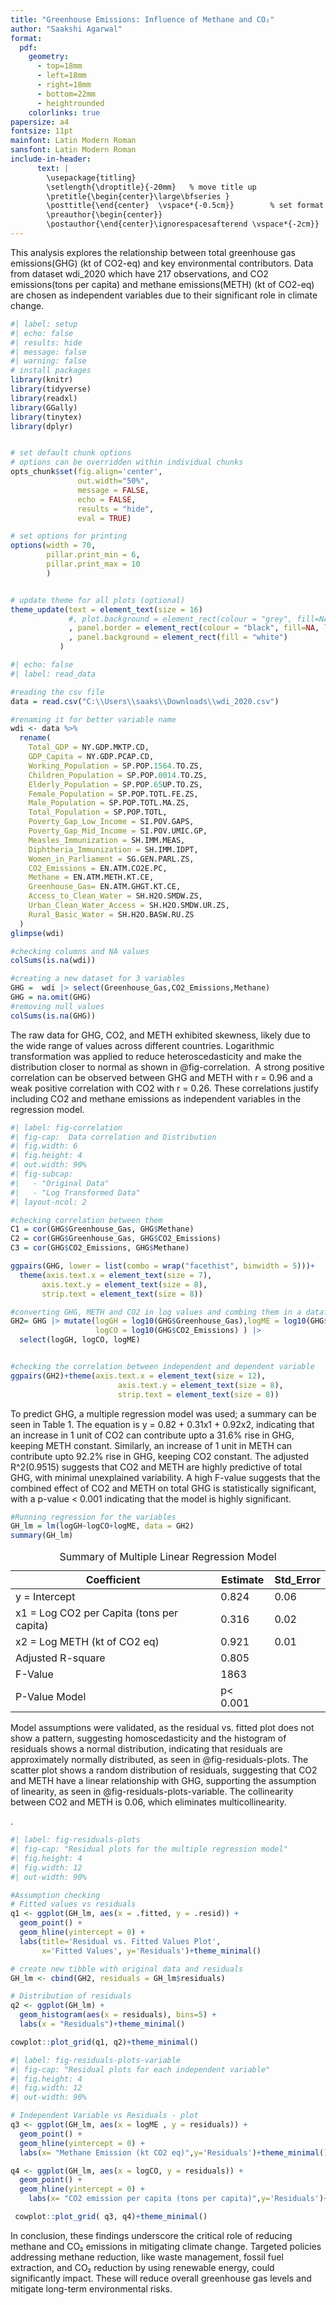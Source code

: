 ---
title: "Greenhouse Emissions: Influence of Methane and CO₂"
author: "Saakshi Agarwal"
format: 
  pdf: 
    geometry:
      - top=18mm
      - left=18mm
      - right=18mm
      - bottom=22mm
      - heightrounded
    colorlinks: true
papersize: a4
fontsize: 11pt    
mainfont: Latin Modern Roman
sansfont: Latin Modern Roman
include-in-header: 
      text: |
        \usepackage{titling}
        \setlength{\droptitle}{-20mm}   % move title up
        \pretitle{\begin{center}\large\bfseries }
        \posttitle{\end{center}  \vspace*{-0.5cm}}        % set format of title
        \preauthor{\begin{center}}
        \postauthor{\end{center}\ignorespacesafterend \vspace*{-2cm}}
---

This analysis explores the relationship between total greenhouse gas emissions(GHG) (kt of CO2-eq) and key environmental contributors. Data from dataset wdi_2020 which have 217 observations, and CO2 emissions(tons per capita) and methane emissions(METH) (kt of CO2-eq) are chosen as independent variables due to their significant role in climate change.

```{r}
#| label: setup
#| echo: false
#| results: hide
#| message: false
#| warning: false
# install packages
library(knitr)
library(tidyverse)
library(readxl)
library(GGally)
library(tinytex)
library(dplyr)


# set default chunk options
# options can be overridden within individual chunks
opts_chunk$set(fig.align='center', 
               out.width="50%",
               message = FALSE,
               echo = FALSE,
               results = "hide",
               eval = TRUE)

# set options for printing
options(width = 70,
        pillar.print_min = 6,
        pillar.print_max = 10
        )


# update theme for all plots (optional)
theme_update(text = element_text(size = 16)
             #, plot.background = element_rect(colour = "grey", fill=NA, linewidth=0) # add border around plot to make it more visible
             , panel.border = element_rect(colour = "black", fill=NA, linewidth=1)
             , panel.background = element_rect(fill = "white")
           )
```

```{r, include=FALSE}
#| echo: false
#| label: read_data

#reading the csv file
data = read.csv("C:\\Users\\saaks\\Downloads\\wdi_2020.csv")

#renaming it for better variable name
wdi <- data %>%
  rename(
    Total_GDP = NY.GDP.MKTP.CD,
    GDP_Capita = NY.GDP.PCAP.CD,
    Working_Population = SP.POP.1564.TO.ZS,
    Children_Population = SP.POP.0014.TO.ZS,
    Elderly_Population = SP.POP.65UP.TO.ZS,
    Female_Population = SP.POP.TOTL.FE.ZS,
    Male_Population = SP.POP.TOTL.MA.ZS,
    Total_Population = SP.POP.TOTL,
    Poverty_Gap_Low_Income = SI.POV.GAPS,
    Poverty_Gap_Mid_Income = SI.POV.UMIC.GP,
    Measles_Immunization = SH.IMM.MEAS,
    Diphtheria_Immunization = SH.IMM.IDPT,
    Women_in_Parliament = SG.GEN.PARL.ZS,
    CO2_Emissions = EN.ATM.CO2E.PC,
    Methane = EN.ATM.METH.KT.CE,
    Greenhouse_Gas= EN.ATM.GHGT.KT.CE,
    Access_to_Clean_Water = SH.H2O.SMDW.ZS,
    Urban_Clean_Water_Access = SH.H2O.SMDW.UR.ZS,
    Rural_Basic_Water = SH.H2O.BASW.RU.ZS
  )
glimpse(wdi)

#checking columns and NA values
colSums(is.na(wdi))

#creating a new dataset for 3 variables
GHG =  wdi |> select(Greenhouse_Gas,CO2_Emissions,Methane)
GHG = na.omit(GHG)
#removing null values
colSums(is.na(GHG))

```

The raw data for GHG, CO2, and METH exhibited skewness, likely due to the wide range of values across different countries. Logarithmic transformation was applied to reduce heteroscedasticity and make the distribution closer to normal as shown in @fig-correlation.  A strong positive correlation can be observed between GHG and METH with r = 0.96 and a weak positive correlation with CO2 with r = 0.26. These correlations justify including CO2 and methane emissions as independent variables in the regression model.

```{r, echo=FALSE}
#| label: fig-correlation
#| fig-cap:  Data correlation and Distribution
#| fig.width: 6
#| fig.height: 4
#| out.width: 90%
#| fig-subcap:
#|   - "Original Data"
#|   - "Log Transformed Data" 
#| layout-ncol: 2

#checking correlation between them
C1 = cor(GHG$Greenhouse_Gas, GHG$Methane)
C2 = cor(GHG$Greenhouse_Gas, GHG$CO2_Emissions)
C3 = cor(GHG$CO2_Emissions, GHG$Methane)

ggpairs(GHG, lower = list(combo = wrap("facethist", binwidth = 5)))+
  theme(axis.text.x = element_text(size = 7),
       axis.text.y = element_text(size = 8),
       strip.text = element_text(size = 8))

#converting GHG, METH and CO2 in log values and combing them in a dataframe
GH2= GHG |> mutate(logGH = log10(GHG$Greenhouse_Gas),logME = log10(GHG$Methane), 
                   logCO = log10(GHG$CO2_Emissions) ) |> 
  select(logGH, logCO, logME)


#checking the correlation between independent and dependent variable
ggpairs(GH2)+theme(axis.text.x = element_text(size = 12),
                        axis.text.y = element_text(size = 8),   
                        strip.text = element_text(size = 8))
```

To predict GHG, a multiple regression model was used; a summary can be seen in Table 1. The equation is y = 0.82 + 0.31x1 + 0.92x2, indicating that an increase in 1 unit of CO2 can contribute upto a 31.6% rise in GHG, keeping METH constant. Similarly, an increase of 1 unit in METH can contribute upto 92.2% rise in GHG, keeping CO2 constant. The adjusted R\^2(0.9515) suggests that CO2 and METH are highly predictive of total GHG, with minimal unexplained variability. A high F-value suggests that the combined effect of CO2 and METH on total GHG is statistically significant, with a p-value \< 0.001 indicating that the model is highly significant.

```{r, echo=FALSE, include = FALSE}
#Running regression for the variables
GH_lm = lm(logGH~logCO+logME, data = GH2)
summary(GH_lm)
```

| Coefficient                               | Estimate  | Std_Error |
|-------------------------------------------|-----------|-----------|
| y = Intercept                             | 0.824     | 0.06      |
| x1 = Log CO2 per Capita (tons per capita) | 0.316     | 0.02      |
| x2 = Log METH (kt of CO2 eq)              | 0.921     | 0.01      |
| Adjusted R-square                         | 0.805     |           |
| F-Value                                   | 1863      |           |
| P-Value Model                             | p\< 0.001 |           |

: Summary of Multiple Linear Regression Model

Model assumptions were validated, as the residual vs. fitted plot does not show a pattern, suggesting homoscedasticity and the histogram of residuals shows a normal distribution, indicating that residuals are approximately normally distributed, as seen in @fig-residuals-plots. The scatter plot shows a random distribution of residuals, suggesting that CO2 and METH have a linear relationship with GHG, supporting the assumption of linearity, as seen in @fig-residuals-plots-variable. The collinearity between CO2 and METH is 0.06, which eliminates multicollinearity.

.

```{r, echo=FALSE}
#| label: fig-residuals-plots
#| fig-cap: "Residual plots for the multiple regression model" 
#| fig.height: 4
#| fig.width: 12
#| out-width: 90%

#Assumption checking
# Fitted values vs residuals
q1 <- ggplot(GH_lm, aes(x = .fitted, y = .resid)) +
  geom_point() +
  geom_hline(yintercept = 0) +
  labs(title='Residual vs. Fitted Values Plot',
       x='Fitted Values', y='Residuals')+theme_minimal()

# create new tibble with original data and residuals
GH_lm <- cbind(GH2, residuals = GH_lm$residuals)

# Distribution of residuals
q2 <- ggplot(GH_lm) +
  geom_histogram(aes(x = residuals), bins=5) +
  labs(x = "Residuals")+theme_minimal()

cowplot::plot_grid(q1, q2)+theme_minimal()
```

```{r, echo=FALSE}
#| label: fig-residuals-plots-variable
#| fig-cap: "Residual plots for each independent variable" 
#| fig.height: 4
#| fig.width: 12
#| out-width: 90%

# Independent Variable vs Residuals - plot
q3 <- ggplot(GH_lm, aes(x = logME , y = residuals)) +
  geom_point() +
  geom_hline(yintercept = 0) +
  labs(x= "Methane Emission (kt CO2 eq)",y='Residuals')+theme_minimal()

q4 <- ggplot(GH_lm, aes(x = logCO, y = residuals)) +
  geom_point() +
  geom_hline(yintercept = 0) +
    labs(x= "CO2 emission per capita (tons per capita)",y='Residuals')+theme_minimal()

 cowplot::plot_grid( q3, q4)+theme_minimal()
```

In conclusion, these findings underscore the critical role of reducing methane and CO₂ emissions in mitigating climate change. Targeted policies addressing methane reduction, like waste management, fossil fuel extraction, and CO₂ reduction by using renewable energy, could significantly impact. These will reduce overall greenhouse gas levels and mitigate long-term environmental risks.
